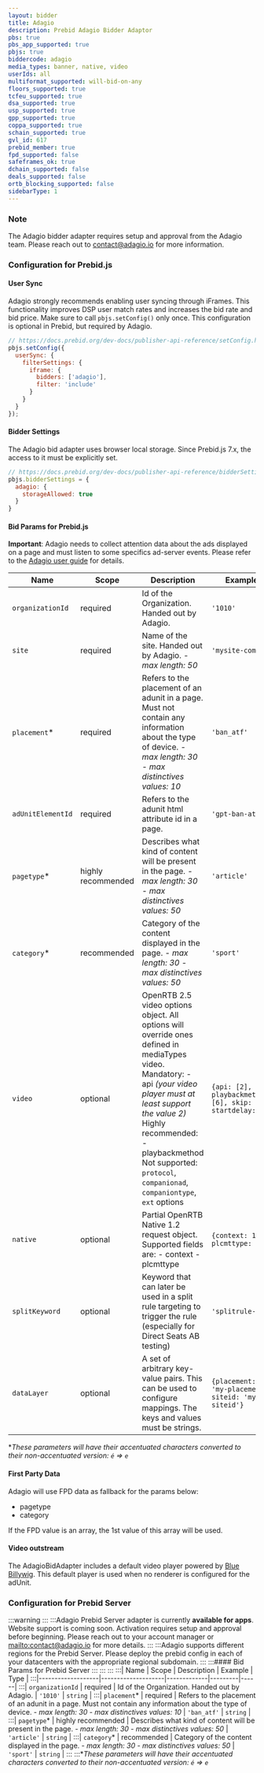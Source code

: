 ```yaml
---
layout: bidder
title: Adagio
description: Prebid Adagio Bidder Adaptor
pbs: true
pbs_app_supported: true
pbjs: true
biddercode: adagio
media_types: banner, native, video
userIds: all
multiformat_supported: will-bid-on-any
floors_supported: true
tcfeu_supported: true
dsa_supported: true
usp_supported: true
gpp_supported: true
coppa_supported: true
schain_supported: true
gvl_id: 617
prebid_member: true
fpd_supported: false
safeframes_ok: true
dchain_supported: false
deals_supported: false
ortb_blocking_supported: false
sidebarType: 1
---
```


### Note

The Adagio bidder adapter requires setup and approval from the Adagio team. Please reach out to [contact@adagio.io](mailto:contact@adagio.io) for more information.

### Configuration for Prebid.js

#### User Sync

Adagio strongly recommends enabling user syncing through iFrames. This functionality improves DSP user match rates and increases the bid rate and bid price. Make sure to call `pbjs.setConfig()` only once. This configuration is optional in Prebid, but required by Adagio.

```js
// https://docs.prebid.org/dev-docs/publisher-api-reference/setConfig.html#setConfig-Configure-User-Syncing
pbjs.setConfig({
  userSync: {
    filterSettings: {
      iframe: {
        bidders: ['adagio'],
        filter: 'include'
      }
    }
  }
});
```

#### Bidder Settings

The Adagio bid adapter uses browser local storage. Since Prebid.js 7.x, the access to it must be explicitly set.

<StorageAllowed />

```js
// https://docs.prebid.org/dev-docs/publisher-api-reference/bidderSettings.html
pbjs.bidderSettings = {
  adagio: {
    storageAllowed: true
  }
}
```

#### Bid Params for Prebid.js

**Important**: Adagio needs to collect attention data about the ads displayed on a page and must listen to some specifics ad-server events. Please refer to the [Adagio user guide](https://adagioio.notion.site/Adagio-Account-Setup-Guide-fbcd940649224cdfa10393d2f008792e) for details.



| Name              | Scope              | Description                                                                                                                                                                                                                                          | Example                                                      | Type     |
| ----------------- | ------------------ | ---------------------------------------------------------------------------------------------------------------------------------------------------------------------------------------------------------------------------------------------------- | ------------------------------------------------------------ | -------- |
| `organizationId`  | required           | Id of the Organization. Handed out by Adagio.                                                                                                                                                                                                        | `'1010'`                                                     | `string` |
| `site`            | required           | Name of the site. Handed out by Adagio.  *- max length: 50*                                                                                                                                                                                   | `'mysite-com'`                                               | `string` |
| `placement`*      | required           | Refers to the placement of an adunit in a page.  Must not contain any information about the type of device.  *- max length: 30*  *- max distinctives values: 10*                                                                     | `'ban_atf'`                                                  | `string` |
| `adUnitElementId` | required           | Refers to the adunit html attribute id in a page.                                                                                                                                                                                                    | `'gpt-ban-atf'`                                              | `string` |
| `pagetype`*       | highly recommended | Describes what kind of content will be present in the page.  *- max length: 30*  *- max distinctives values: 50*                                                                                                                       | `'article'`                                                  | `string` |
| `category`*       | recommended        | Category of the content displayed in the page.  *- max length: 30*  *- max distinctives values: 50*                                                                                                                                    | `'sport'`                                                    | `string` |
| `video`           | optional           | OpenRTB 2.5 video options object. All options will override ones defined in mediaTypes video.  Mandatory:   - api *(your video player must at least support the value 2)*   Highly recommended:    - playbackmethod    Not supported:   `protocol`, `companionad`, `companiontype`, `ext` options| `{api: [2], playbackmethod: [6], skip: 1, startdelay: 0}` | `object` |
| `native`          | optional           | Partial OpenRTB Native 1.2 request object. Supported fields are:  - context  - plcmttype                                                                                                                                                         | `{context: 1, plcmttype: 2}`                                 | `object` |
| `splitKeyword`     | optional          | Keyword that can later be used in a split rule targeting to trigger the rule (especially for Direct Seats AB testing) |  `'splitrule-one'` | `string` |
| `dataLayer`        | optional          | A set of arbitrary key-value pairs. This can be used to configure mappings. The keys and values must be strings. | `{placement: 'my-placement', siteid: 'my-siteid'}` | `object` |

**These parameters will have their accentuated characters converted to their non-accentuated version:&nbsp;`é`&nbsp;=>&nbsp;`e`*

#### First Party Data

Adagio will use FPD data as fallback for the params below:

- pagetype
- category

If the FPD value is an array, the 1st value of this array will be used.

#### Video outstream

The AdagioBidAdapter includes a default video player powered by [Blue Billywig](https://www.bluebillywig.com). This default player is used when no renderer is configured for the adUnit.

### Configuration for Prebid Server

:::warning
:::
:::Adagio Prebid Server adapter is currently **available for apps**. Website support is coming soon. Activation requires setup and approval before beginning. Please reach out to your account manager or [mailto:contact@adagio.io](contact@adagio.io) for more details.
:::
:::Adagio supports different regions for the Prebid Server. Please deploy the prebid config in each of your datacenters with the appropriate regional subdomain.
:::
:::#### Bid Params for Prebid Server
:::
:::
:::
:::| Name              | Scope              | Description | Example | Type |
:::|-------------------|--------------------|-------------|---------|------|
:::| `organizationId`  | required           | Id of the Organization. Handed out by Adagio.                                                                                                                                                                                                        | `'1010'`                                                     | `string` |
:::| `placement`*      | required           | Refers to the placement of an adunit in a page.  Must not contain any information about the type of device.  *- max length: 30*  *- max distinctives values: 10*                                                                     | `'ban_atf'`                                                  | `string` |
:::| `pagetype`*       | highly recommended | Describes what kind of content will be present in the page.  *- max length: 30*  *- max distinctives values: 50*                                                                                                                       | `'article'`                                                  | `string` |
:::| `category`*       | recommended        | Category of the content displayed in the page.  *- max length: 30*  *- max distinctives values: 50*                                                                                                                                    | `'sport'`                                                    | `string` |
:::
:::**These parameters will have their accentuated characters converted to their non-accentuated version:&nbsp;`é`&nbsp;=>&nbsp;`e`*
